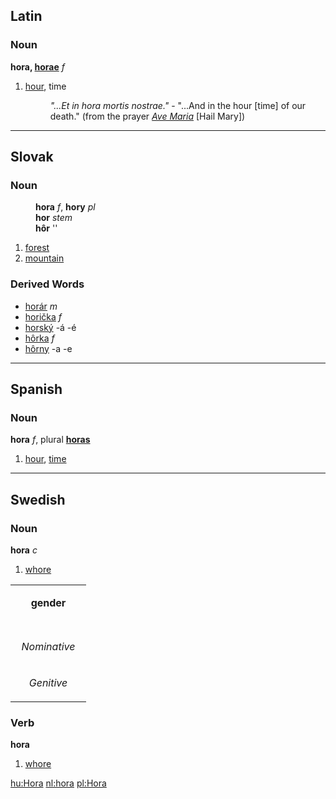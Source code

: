 ==Latin==
===Noun===
'''hora, [[Wiktionary Appendix:Latin first declension|horae]]''' ''f''

# [[hour]], time
#: ''"...Et in hora mortis nostrae."'' - "...And in the hour [time] of our death." (from the prayer ''[[Ave Maria]]'' [Hail Mary])

----
==Slovak==
===Noun===
:'''hora''' ''f'', '''hory''' ''pl''
:'''hor''' ''stem''
:'''hôr''' ''{{genpl}}
:{{decpat}} {{zena}}

# [[forest]]
# [[mountain]]

===Derived Words===
* [[horár]] ''m''
* [[horička]] ''f''
* [[horský]] -á -é
* [[hôrka]] ''f''
* [[hôrny]] -a -e

----
==Spanish==
===Noun===
'''hora''' ''f'', plural '''[[horas]]'''

# [[hour]], [[time]]

----
==Swedish==
===Noun===
'''hora''' ''c''

#[[whore#noun|whore]]

{| border=1 cellspacing=0
| bgcolor="#FFFFF0" colspan=5 align=center | '''gender'''
|-
|- bgcolor="#FFFFF0" align=center
! rowspan=2 | 
| colspan=2 width=105| Singular 
| colspan=2 | Plural
|- bgcolor="#FFFFF0" align=center
| width=105 | ''Indefinite'' 
| width=105 | ''Definite'' 
| width=105 |  ''Indefinite'' 
|  width=105 | ''Definite''
|- align=center
| width=105 bgcolor="#FFFFF0" | ''Nominative'' 
| [[hora]]
| [[horan]]
| [[horor]]
| [[hororna]]
|- align=center
| width=105 bgcolor="#FFFFF0" | ''Genitive'' 
| [[horas]]
| [[horans]]
| [[horors]]
| [[horornas]]
|}

===Verb===
'''hora''' 

#[[whore#verb|whore]]

[[hu:Hora]]
[[nl:hora]]
[[pl:Hora]]
